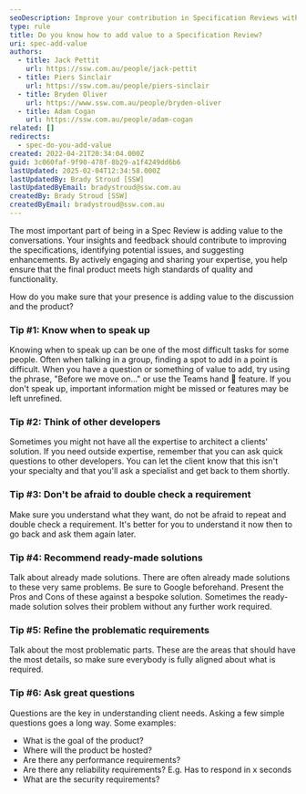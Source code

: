 ```yaml
---
seoDescription: Improve your contribution in Specification Reviews with essential tips on adding value, asking questions, and refining requirements for better outcomes.
type: rule
title: Do you know how to add value to a Specification Review?
uri: spec-add-value
authors:
  - title: Jack Pettit
    url: https://ssw.com.au/people/jack-pettit
  - title: Piers Sinclair
    url: https://ssw.com.au/people/piers-sinclair
  - title: Bryden Oliver
    url: https://www.ssw.com.au/people/bryden-oliver
  - title: Adam Cogan
    url: https://ssw.com.au/people/adam-cogan
related: []
redirects:
  - spec-do-you-add-value
created: 2022-04-21T20:34:04.000Z
guid: 3c060faf-9f90-478f-8b29-a1f4249dd6b6
lastUpdated: 2025-02-04T12:34:58.000Z
lastUpdatedBy: Brady Stroud [SSW]
lastUpdatedByEmail: bradystroud@ssw.com.au
createdBy: Brady Stroud [SSW]
createdByEmail: bradystroud@ssw.com.au
---
```


The most important part of being in a Spec Review is adding value to the conversations. Your insights and feedback should contribute to improving the specifications, identifying potential issues, and suggesting enhancements. By actively engaging and sharing your expertise, you help ensure that the final product meets high standards of quality and functionality.

How do you make sure that your presence is adding value to the discussion and the product?
### Tip #1: Know when to speak up

Knowing when to speak up can be one of the most difficult tasks for some people. Often when talking in a group, finding a spot to add in a point is difficult. When you have a question or something of value to add, try using the phrase, "Before we move on..." or use the Teams hand 👋 feature. If you don't speak up, important information might be missed or features may be left unrefined.

### Tip #2: Think of other developers

Sometimes you might not have all the expertise to architect a clients' solution. If you need outside expertise, remember that you can ask quick questions to other developers. You can let the client know that this isn't your specialty and that you'll ask a specialist and get back to them shortly.

### Tip #3: Don't be afraid to double check a requirement

Make sure you understand what they want, do not be afraid to repeat and double check a requirement. It's better for you to understand it now then to go back and ask them again later.

### Tip #4: Recommend ready-made solutions

Talk about already made solutions. There are often already made solutions to these very same problems. Be sure to Google beforehand. Present the Pros and Cons of these against a bespoke solution. Sometimes the ready-made solution solves their problem without any further work required.

### Tip #5: Refine the problematic requirements

Talk about the most problematic parts. These are the areas that should have the most details, so make sure everybody is fully aligned about what is required.

### Tip #6: Ask great questions

Questions are the key in understanding client needs. Asking a few simple questions goes a long way. Some examples:

* What is the goal of the product?
* Where will the product be hosted?
* Are there any performance requirements?
* Are there any reliability requirements?  E.g. Has to respond in x seconds
* What are the security requirements?
